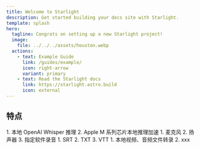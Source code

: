 ```yaml
---
title: Welcome to Starlight
description: Get started building your docs site with Starlight.
template: splash
hero:
  tagline: Congrats on setting up a new Starlight project!
  image:
    file: ../../../assets/houston.webp
  actions:
    - text: Example Guide
      link: /guides/example/
      icon: right-arrow
      variant: primary
    - text: Read the Starlight docs
      link: https://starlight.astro.build
      icon: external
---
```



## 特点

<CardGrid stagger>
	<Card title="实时语音识别" icon="pencil">
	1. 本地 OpenAI Whisper 推理
	2. Apple M 系列芯片本地推理加速
	</Card>
	<Card title="录音" icon="add-document">
	1. 麦克风
	2. 扬声器
	3. 指定软件录音
	</Card>
	<Card title="文本、字幕导出" icon="setting">
	1. SRT
	2. TXT
	3. VTT
	</Card>
	<Card title="更多内容" icon="open-book">
	1. 本地视频、音频文件转录
	2. xxx
	</Card>
</CardGrid>
